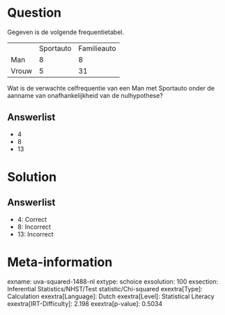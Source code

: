 Question
========

Gegeven is de volgende frequentietabel.

  ------- ----------- -------------
          Sportauto   Familieauto
  Man     8           8
  Vrouw   5           31
  ------- ----------- -------------

Wat is de verwachte celfrequentie van een Man met Sportauto onder de
aanname van onafhankelijkheid van de nulhypothese?

Answerlist
----------

* 4
* 8
* 13

Solution
========

Answerlist
----------

* 4: Correct
* 8: Incorrect
* 13: Incorrect

Meta-information
================
exname: uva-squared-1488-nl
extype: schoice
exsolution: 100
exsection: Inferential Statistics/NHST/Test statistic/Chi-squared
exextra[Type]: Calculation
exextra[Language]: Dutch
exextra[Level]: Statistical Literacy
exextra[IRT-Difficulty]: 2.198
exextra[p-value]: 0.5034
